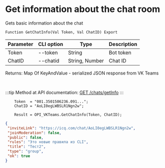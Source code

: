 ﻿---
sidebar_position: 3
---


# Get information about the chat room
 Gets basic information about the chat



`Function GetChatInfo(Val Token, Val ChatID) Export`

  | Parameter | CLI option | Type | Description |
  |-|-|-|-|
  | Token | --token | String | Bot token |
  | ChatID | --chatid | String, Number | Chat ID |

  
  Returns:  Map Of KeyAndValue - serialized JSON response from VK Teams

<br/>

:::tip
Method at API documentation: [GET /chats/getInfo](https://teams.vk.com/botapi/#/chats/get_chats_getInfo)
:::
<br/>


```bsl title="Code example"
    Token  = "001.3501506236.091...";
    ChatID = "AoLI0egLWBSLR1Ngn2w";

    Result = OPI_VKTeams.GetChatInfo(Token, ChatID);
```
 



```json title="Result"
{
 "inviteLink": "https://icq.com/chat/AoLI0egLWBSLR1Ngn2w",
 "joinModeration": false,
 "public": false,
 "rules": "Это новые правила из CLI",
 "title": "Тест2",
 "type": "group",
 "ok": true
}
```
